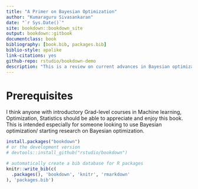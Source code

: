 ```yaml
--- 
title: "A Primer on Bayesian Optimization"
author: "Kumaraguru Sivasankaran"
date: "`r Sys.Date()`"
site: bookdown::bookdown_site
output: bookdown::gitbook
documentclass: book
bibliography: [book.bib, packages.bib]
biblio-style: apalike
link-citations: yes
github-repo: rstudio/bookdown-demo
description: "This is a review on current advances in Bayesian optimization and a working book that will be updated time-to-time"
---
```


# Prerequisites

I think anyone with introductory Grad-level courses in Machine learning, Optimization, Statistics should be able to appreciate and enjoy this book. This is intended especially for someone looking to use Bayesian optimization/ starting research on Bayesian optimization.

```r
install.packages("bookdown")
# or the development version
# devtools::install_github("rstudio/bookdown")
```


```r
# automatically create a bib database for R packages
knitr::write_bib(c(
  .packages(), 'bookdown', 'knitr', 'rmarkdown'
), 'packages.bib')
```
